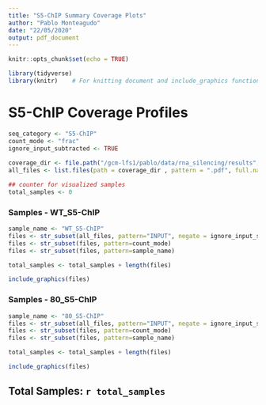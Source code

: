 ```yaml
---
title: "S5-ChIP Summary Coverage Plots"
author: "Pablo Monteagudo"
date: "22/05/2020"
output: pdf_document
---
```


```r
knitr::opts_chunk$set(echo = TRUE)

library(tidyverse)
library(knitr)    # For knitting document and include_graphics function
```

\newpage

# S5-ChIP Coverage Profiles

```r
seq_category <- "S5-ChIP"
count_mode <- "frac"
ignore_input_subtracted <- TRUE
  
coverage_dir <- file.path("/gcm-lfs1/pablo/data/rna_silencing/results", seq_category, "coverage")
all_files <- list.files(path = coverage_dir , pattern = ".pdf", full.names = TRUE, recursive = TRUE)

## counter for visualized samples
total_samples <- 0
```


### Samples - WT_S5-ChIP

```r

sample_name <- "WT_S5-ChIP"
files <- str_subset(all_files, pattern="INPUT", negate = ignore_input_subtracted)
files <- str_subset(files, pattern=count_mode)
files <- str_subset(files, pattern=sample_name)

total_samples <- total_samples + length(files)

include_graphics(files)
```

### Samples - 80_S5-ChIP

```r

sample_name <- "80_S5-ChIP"
files <- str_subset(all_files, pattern="INPUT", negate = ignore_input_subtracted)
files <- str_subset(files, pattern=count_mode)
files <- str_subset(files, pattern=sample_name)

total_samples <- total_samples + length(files)

include_graphics(files)
```


## Total Samples: `r total_samples`